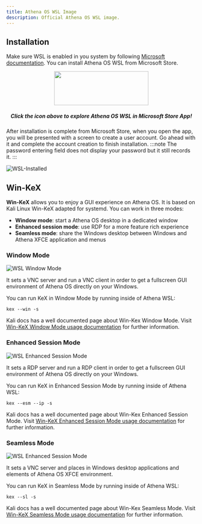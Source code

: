 ```yaml
---
title: Athena OS WSL Image
description: Official Athena OS WSL image.
---
```


## Installation

Make sure WSL is enabled in you system by following [Microsoft documentation](https://learn.microsoft.com/en-us/windows/wsl/install). You can install Athena OS WSL from Microsoft Store.

<p align="center">
  <a href="https://apps.microsoft.com/store/detail/athena-os/9N1M7Q4F1KQF?hl=en-us&gl=us"><img src="https://upload.wikimedia.org/wikipedia/commons/f/f7/Get_it_from_Microsoft_Badge.svg" width="250" height="90" /></a>
</p>
<h5 align="center">
Click the icon above to explore Athena OS WSL in Microsoft Store App!
</h5>

After installation is complete from Microsoft Store, when you open the app, you will be presented with a screen to create a user account. Go ahead with it and complete the account creation to finish installation.
:::note
The password entering field does not display your password but it still records it.
:::

![WSL-Installed](https://user-images.githubusercontent.com/83867734/226213006-fdedffa1-1ea2-466e-bd08-cdab423e68a2.png)

## Win-KeX

**Win-KeX** allows you to enjoy a GUI experience on Athena OS. It is based on Kali Linux Win-KeX adapted for systemd. You can work in three modes:
* **Window mode**: start a Athena OS desktop in a dedicated window
* **Enhanced session mode**: use RDP for a more feature rich experience
* **Seamless mode**: share the Windows desktop between Windows and Athena XFCE application and menus

### Window Mode

![WSL Window Mode](@assets/images/wsl-win.png)

It sets a VNC server and run a VNC client in order to get a fullscreen GUI environment of Athena OS directly on your Windows.

You can run KeX in Window Mode by running inside of Athena WSL:
```shell
kex --win -s
```

Kali docs has a well documented page about Win-Kex Window Mode. Visit [Win-KeX Window Mode usage documentation](https://www.kali.org/docs/wsl/win-kex-win/) for further information.

### Enhanced Session Mode

![WSL Enhanced Session Mode](@assets/images/wsl-esm.png)

It sets a RDP server and run a RDP client in order to get a fullscreen GUI environment of Athena OS directly on your Windows.

You can run KeX in Enhanced Session Mode by running inside of Athena WSL:
```shell
kex --esm --ip -s
```

Kali docs has a well documented page about Win-Kex Enhanced Session Mode. Visit [Win-KeX Enhanced Session Mode usage documentation](https://www.kali.org/docs/wsl/win-kex-esm/) for further information.

### Seamless Mode

![WSL Enhanced Session Mode](@assets/images/wsl-sl.png)

It sets a VNC server and places in Windows desktop applications and elements of Athena OS XFCE environment.

You can run KeX in Seamless Mode by running inside of Athena WSL:
```shell
kex --sl -s
```

Kali docs has a well documented page about Win-Kex Seamless Mode. Visit [Win-KeX Seamless Mode usage documentation](https://www.kali.org/docs/wsl/win-kex-sl/) for further information.

<ImageComponent />
